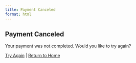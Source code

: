 ```yaml
---
title: Payment Canceled
format: html
---
```


## Payment Canceled

Your payment was not completed. Would you like to try again?

[Try Again](index.html) | [Return to Home](index.html)